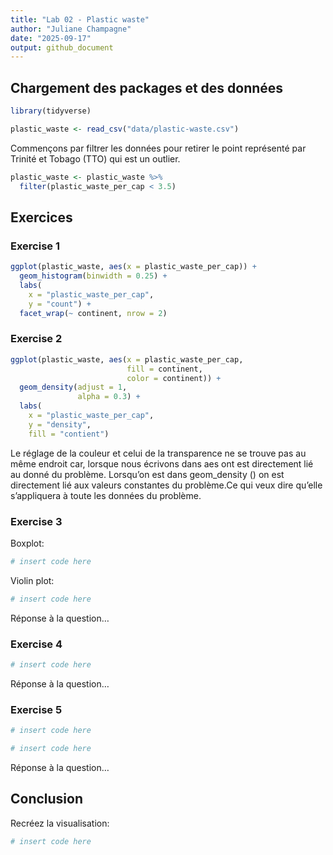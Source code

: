```yaml
---
title: "Lab 02 - Plastic waste"
author: "Juliane Champagne"
date: "2025-09-17"
output: github_document
---
```


## Chargement des packages et des données

```r
library(tidyverse) 
```

```r
plastic_waste <- read_csv("data/plastic-waste.csv")
```

Commençons par filtrer les données pour retirer le point représenté par Trinité et Tobago (TTO) qui est un outlier.

```r
plastic_waste <- plastic_waste %>%
  filter(plastic_waste_per_cap < 3.5)

```


## Exercices

### Exercise 1

```r
ggplot(plastic_waste, aes(x = plastic_waste_per_cap)) +
  geom_histogram(binwidth = 0.25) +
  labs(
    x = "plastic_waste_per_cap",
    y = "count") +
  facet_wrap(~ continent, nrow = 2)

```

### Exercise 2

```r
ggplot(plastic_waste, aes(x = plastic_waste_per_cap,
                          fill = continent,
                          color = continent)) +
  geom_density(adjust = 1,
               alpha = 0.3) +
  labs(
    x = "plastic_waste_per_cap", 
    y = "density",
    fill = "contient")
```

Le réglage de la couleur et celui de la transparence ne se trouve pas au même endroit car, lorsque nous écrivons dans aes ont est directement lié au donné du problème. Lorsqu'on est dans geom_density () on est directement lié aux valeurs constantes du problème.Ce qui veux dire  qu'elle s'appliquera à toute les données du problème.

### Exercise 3

Boxplot:

```r
# insert code here
```

Violin plot:

```r
# insert code here
```

Réponse à la question...

### Exercise 4


```r
# insert code here
```

Réponse à la question...

### Exercise 5


```r
# insert code here
```

```r
# insert code here
```

Réponse à la question...

## Conclusion

Recréez la visualisation:

```r
# insert code here
```
